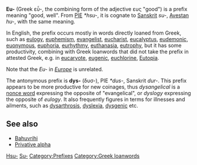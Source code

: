 '''Eu-''' (Greek εὖ-, the combining form of the adjective ευς "good") is a prefix meaning "good, well". From [[PIE]] ''*hsu-'', it is cognate to [[Sanskrit]] ''su-'', [[Avestan]] ''hu-'', with the same meaning. 

In English, the prefix occurs mostly in words directly loaned from Greek, such as [[eulogy]], [[euphemism]], [[evangelist]], [[eucharist]], [[eucalyptus]], [[eudemonic]], [[euonymous]], [[euphoria]], [[eurhythmy]], [[euthanasia]], [[eutrophy]], but it has some productivity, combining with Greek loanwords that did not take the prefix in attested Greek, e.g. in [[eucaryote]], [[eugenic]], [[euchlorine]], [[Eutopia]].

Note that the ''Eu-'' in ''[[Europe]]'' is unrelated.

The antonymous prefix is '''dys-''' (δυσ-),  PIE ''*dus-'', Sanskrit ''dur-''. This prefix appears to be more productive for new coinages, thus ''dysangelical'' is a [[nonce word]] expressing the opposite of "evangelical", or ''dyslogy'' expressing the opposite of ''eulogy''. It also frequently figures in  terms for illnesses and ailments, such as [[dysarthrosis]], [[dyslexia]], [[dysgenic]] etc.

==See also==
*[[Bahuvrihi]]
*[[Privative alpha]]

{{wiktionary|eu-}}
{{wiktionary|εὖ}}

[[Category:Proto-Indo-European language|Hsu-]]
[[Category:Sanskrit|Su-]]
[[Category:Prefixes]]
[[Category:Greek loanwords]]